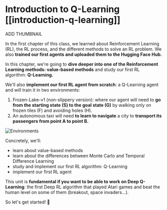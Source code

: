 # Introduction to Q-Learning [[introduction-q-learning]]

ADD THUMBNAIL

In the first chapter of this class, we learned about Reinforcement Learning (RL), the RL process, and the different methods to solve an RL problem. We also **trained our first agents and uploaded them to the Hugging Face Hub.**

In this chapter, we're going to **dive deeper into one of the Reinforcement Learning methods: value-based methods** and study our first RL algorithm: **Q-Learning.**

We'll also **implement our first RL agent from scratch**: a Q-Learning agent and will train it in two environments:

1. Frozen-Lake-v1 (non-slippery version): where our agent will need to **go from the starting state (S) to the goal state (G)** by walking only on frozen tiles (F) and avoiding holes (H).
2. An autonomous taxi will need **to learn to navigate** a city to **transport its passengers from point A to point B.**


<img src="https://huggingface.co/datasets/huggingface-deep-rl-course/course-images/resolve/main/en/unit3/envs.gif" alt="Environments"/>


Concretely, we'll:

* learn about value-based methods
* learn about the differences between Monte Carlo and Temporal Difference Learning
* study and implement our first RL algorithm: Q-Learning
* implement our first RL agent

This unit is **fundamental if you want to be able to work on Deep Q-Learning**: the first Deep RL algorithm that played Atari games and beat the human level on some of them (breakout, space invaders…).

So let's get started! 🚀
